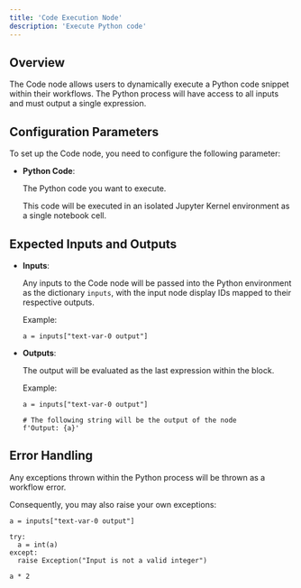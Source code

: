 ```yaml
---
title: 'Code Execution Node'
description: 'Execute Python code'
---
```


## Overview
The Code node allows users to dynamically execute a Python code snippet within their workflows. The Python process will have access to all inputs and must output a single expression.

## Configuration Parameters

To set up the Code node, you need to configure the following parameter:

* **Python Code**:

    The Python code you want to execute.

    This code will be executed in an isolated Jupyter Kernel environment as a single notebook cell.

## Expected Inputs and Outputs
- **Inputs**:

  Any inputs to the Code node will be passed into the Python environment as the dictionary `inputs`, with the input node display IDs mapped to their respective outputs.

  Example:

  ```python3
  a = inputs["text-var-0 output"]
  ```

- **Outputs**:

  The output will be evaluated as the last expression within the block.

  Example:

  ```python3
  a = inputs["text-var-0 output"]

  # The following string will be the output of the node
  f'Output: {a}'
  ```

## Error Handling

Any exceptions thrown within the Python process will be thrown as a workflow error.

Consequently, you may also raise your own exceptions:
```python3
a = inputs["text-var-0 output"]

try:
  a = int(a)
except:
  raise Exception("Input is not a valid integer")

a * 2
```